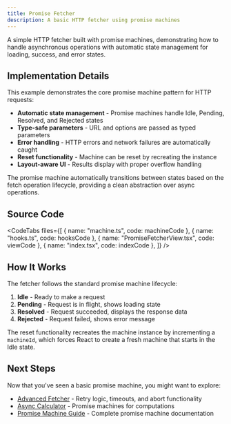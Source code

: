 ```yaml
---
title: Promise Fetcher
description: A basic HTTP fetcher using promise machines
---
```



A simple HTTP fetcher built with promise machines, demonstrating how to handle asynchronous operations with automatic state management for loading, success, and error states.

<div className="not-content">
  <PromiseFetcherExample client:only="react" />
</div>

## Implementation Details

This example demonstrates the core promise machine pattern for HTTP requests:

- **Automatic state management** - Promise machines handle Idle, Pending, Resolved, and Rejected states
- **Type-safe parameters** - URL and options are passed as typed parameters
- **Error handling** - HTTP errors and network failures are automatically caught
- **Reset functionality** - Machine can be reset by recreating the instance
- **Layout-aware UI** - Results display with proper overflow handling

The promise machine automatically transitions between states based on the fetch operation lifecycle, providing a clean abstraction over async operations.

## Source Code

<CodeTabs
  files={[
    { name: "machine.ts", code: machineCode },
    { name: "hooks.ts", code: hooksCode },
    { name: "PromiseFetcherView.tsx", code: viewCode },
    { name: "index.tsx", code: indexCode },
  ]}
/>

## How It Works

The fetcher follows the standard promise machine lifecycle:

1. **Idle** - Ready to make a request
2. **Pending** - Request is in flight, shows loading state
3. **Resolved** - Request succeeded, displays the response data
4. **Rejected** - Request failed, shows error message

The reset functionality recreates the machine instance by incrementing a `machineId`, which forces React to create a fresh machine that starts in the Idle state.

## Next Steps

Now that you've seen a basic promise machine, you might want to explore:

- [Advanced Fetcher](/matchina/examples/fetcher-advanced) - Retry logic, timeouts, and abort functionality
- [Async Calculator](/matchina/examples/async-calculator) - Promise machines for computations
- [Promise Machine Guide](/matchina/guides/promises) - Complete promise machine documentation
